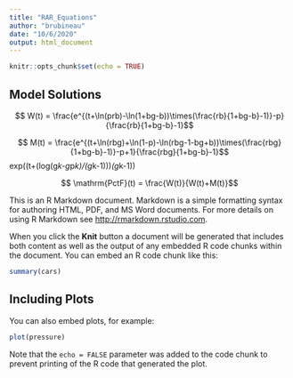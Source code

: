 ```yaml
---
title: "RAR_Equations"
author: "brubineau"
date: "10/6/2020"
output: html_document
---
```


```r
knitr::opts_chunk$set(echo = TRUE)
```

## Model Solutions


$$ W(t) = \frac{e^{(t+\ln(prb)-\ln(1+bg-b))\times(\frac{rb}{1+bg-b}-1)}-p}{\frac{rb}{1+bg-b}-1}$$

$$ M(t) = \frac{e^{(t+\ln(rbg)+\ln(1-p)-\ln(rbg-1-bg+b))\times(\frac{rbg}{1+bg-b}-1)}-p+1}{\frac{rbg}{1+bg-b}-1}$$
exp((t+(log(g*k-g*p*k)/(g*k-1)))*(g*k-1))

$$ \mathrm{PctF}(t) = \frac{W(t)}{W(t)+M(t)}$$

This is an R Markdown document. Markdown is a simple formatting syntax for authoring HTML, PDF, and MS Word documents. For more details on using R Markdown see <http://rmarkdown.rstudio.com>.

When you click the **Knit** button a document will be generated that includes both content as well as the output of any embedded R code chunks within the document. You can embed an R code chunk like this:

```r
summary(cars)
```

## Including Plots

You can also embed plots, for example:

```r
plot(pressure)
```

Note that the `echo = FALSE` parameter was added to the code chunk to prevent printing of the R code that generated the plot.
